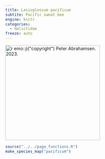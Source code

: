 ```yaml
---
title: Lasioglossum pacificum
subtite: Pacific sweat bee
engine: knitr
categories:
  - Halictidae
freeze: auto
---
```

[![`r emo::ji("copyright")` Peter Abrahamsen. 2023.](https://inaturalist-open-data.s3.amazonaws.com/photos/321994390/large.jpg){height=300}](https://www.zoology.ubc.ca/entomology/main/Hymenoptera/Halictidae/Lasioglossum%20pacificum.php)

```r
source("../../page_functions.R")
make_species_map("pacificum")
```
